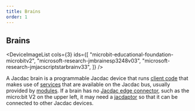 ```yaml
---
title: Brains
order: 1
---
```


## Brains

<DeviceImageList
    cols={3}
    ids={[
        "microbit-educational-foundation-microbitv2",
        "microsoft-research-jmbrainesp3248v03",
        "microsoft-research-jmjacscriptstarbrainv33",
    ]}
/>

A Jacdac brain is a programmable Jacdac device that runs [client code](/clients)
that makes use of [services](/services) that are available on the Jacdac bus,
usually provided by [modules](/start/modules). If a
brain has no [Jacdac edge connector](/start/edgeconnector), such as the micro:bit V2
on the upper left, it may need a [jacdaptor](/start/jacdaptor)
so that it can be connected to other Jacdac devices.
